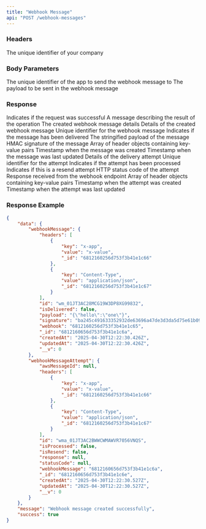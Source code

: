 ```yaml
---
title: "Webhook Message"
api: "POST /webhook-messages"
---
```


### Headers

<ParamField header="companyid" type="string" required>
  The unique identifier of your company
</ParamField>

### Body Parameters

<ParamField body="appId" type="string" required>
  The unique identifier of the app to send the webhook message to
</ParamField>

<ParamField body="payload" type="object" required>
  The payload to be sent in the webhook message
</ParamField>

### Response

<ResponseField name="success" type="boolean">
  Indicates if the request was successful
</ResponseField>

<ResponseField name="message" type="string">
  A message describing the result of the operation
</ResponseField>

<ResponseField name="data" type="object">
  The created webhook message details
  <Expandable title="Properties">
    <ResponseField name="webhookMessage" type="object">
      Details of the created webhook message
      <Expandable title="Properties">
        <ResponseField name="id" type="string">
          Unique identifier for the webhook message
        </ResponseField>
        <ResponseField name="isDelivered" type="boolean">
          Indicates if the message has been delivered
        </ResponseField>
        <ResponseField name="payload" type="string">
          The stringified payload of the message
        </ResponseField>
        <ResponseField name="signature" type="string">
          HMAC signature of the message
        </ResponseField>
        <ResponseField name="headers" type="array">
          Array of header objects containing key-value pairs
        </ResponseField>
        <ResponseField name="createdAt" type="string">
          Timestamp when the message was created
        </ResponseField>
        <ResponseField name="updatedAt" type="string">
          Timestamp when the message was last updated
        </ResponseField>
      </Expandable>
    </ResponseField>
    <ResponseField name="webhookMessageAttempt" type="object">
      Details of the delivery attempt
      <Expandable title="Properties">
        <ResponseField name="id" type="string">
          Unique identifier for the attempt
        </ResponseField>
        <ResponseField name="isProcessed" type="boolean">
          Indicates if the attempt has been processed
        </ResponseField>
        <ResponseField name="isResend" type="boolean">
          Indicates if this is a resend attempt
        </ResponseField>
        <ResponseField name="statusCode" type="number">
          HTTP status code of the attempt
        </ResponseField>
        <ResponseField name="response" type="string">
          Response received from the webhook endpoint
        </ResponseField>
        <ResponseField name="headers" type="array">
          Array of header objects containing key-value pairs
        </ResponseField>
        <ResponseField name="createdAt" type="string">
          Timestamp when the attempt was created
        </ResponseField>
        <ResponseField name="updatedAt" type="string">
          Timestamp when the attempt was last updated
        </ResponseField>
      </Expandable>
    </ResponseField>
  </Expandable>
</ResponseField>

### Response Example

```json
{
    "data": {
        "webhookMessage": {
            "headers": [
                {
                    "key": "x-app",
                    "value": "x-value",
                    "_id": "6812160256d753f3b41e1c66"
                },
                {
                    "key": "Content-Type",
                    "value": "application/json",
                    "_id": "6812160256d753f3b41e1c67"
                }
            ],
            "id": "wm_01JT3AC28MCG19W3DP8XG99832",
            "isDelivered": false,
            "payload": "{\"hello\":\"one\"}",
            "signature": "ba245c491633352932de63696a47de3d3da5d75e61b09ecc7614a5979b0db762",
            "webhook": "6812160256d753f3b41e1c65",
            "_id": "6812160656d753f3b41e1c6a",
            "createdAt": "2025-04-30T12:22:30.426Z",
            "updatedAt": "2025-04-30T12:22:30.426Z",
            "__v": 0
        },
        "webhookMessageAttempt": {
            "awsMessageId": null,
            "headers": [
                {
                    "key": "x-app",
                    "value": "x-value",
                    "_id": "6812160256d753f3b41e1c66"
                },
                {
                    "key": "Content-Type",
                    "value": "application/json",
                    "_id": "6812160256d753f3b41e1c67"
                }
            ],
            "id": "wma_01JT3AC2BWWCWMAWVR7056VNQS",
            "isProcessed": false,
            "isResend": false,
            "response": null,
            "statusCode": null,
            "webhookMessage": "6812160656d753f3b41e1c6a",
            "_id": "6812160656d753f3b41e1c6e",
            "createdAt": "2025-04-30T12:22:30.527Z",
            "updatedAt": "2025-04-30T12:22:30.527Z",
            "__v": 0
        }
    },
    "message": "Webhook message created successfully",
    "success": true
}
```





